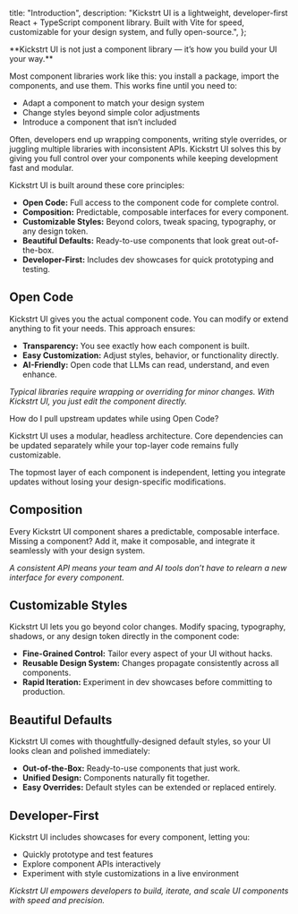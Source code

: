 
  title: "Introduction",
  description: "Kickstrt UI is a lightweight, developer-first React + TypeScript component library. Built with Vite for speed, customizable for your design system, and fully open-source.",
};

<DocsLayout title={meta.title} description={meta.description}>
**Kickstrt UI is not just a component library — it’s how you build your UI your way.**

Most component libraries work like this: you install a package, import the components, and use them. This works fine until you need to:

- Adapt a component to match your design system
- Change styles beyond simple color adjustments
- Introduce a component that isn’t included

Often, developers end up wrapping components, writing style overrides, or juggling multiple libraries with inconsistent APIs. Kickstrt UI solves this by giving you full control over your components while keeping development fast and modular.

Kickstrt UI is built around these core principles:

- **Open Code:** Full access to the component code for complete control.
- **Composition:** Predictable, composable interfaces for every component.
- **Customizable Styles:** Beyond colors, tweak spacing, typography, or any design token.
- **Beautiful Defaults:** Ready-to-use components that look great out-of-the-box.
- **Developer-First:** Includes dev showcases for quick prototyping and testing.

## Open Code

Kickstrt UI gives you the actual component code. You can modify or extend anything to fit your needs. This approach ensures:

- **Transparency:** You see exactly how each component is built.
- **Easy Customization:** Adjust styles, behavior, or functionality directly.
- **AI-Friendly:** Open code that LLMs can read, understand, and even enhance.

_Typical libraries require wrapping or overriding for minor changes. With Kickstrt UI, you just edit the component directly._

<Accordion collapsible>
  <AccordionItem value="faq-1" className="border-none">
    <AccordionTrigger>
      How do I pull upstream updates while using Open Code?
    </AccordionTrigger>
    <AccordionContent>
      <p>
        Kickstrt UI uses a modular, headless architecture. Core dependencies can be updated separately while your top-layer code remains fully customizable.
      </p>
      <p className="mt-4">
        The topmost layer of each component is independent, letting you integrate updates without losing your design-specific modifications.
      </p>
    </AccordionContent>
  </AccordionItem>
</Accordion>

## Composition

Every Kickstrt UI component shares a predictable, composable interface. Missing a component? Add it, make it composable, and integrate it seamlessly with your design system.

_A consistent API means your team and AI tools don’t have to relearn a new interface for every component._

## Customizable Styles

Kickstrt UI lets you go beyond color changes. Modify spacing, typography, shadows, or any design token directly in the component code:

- **Fine-Grained Control:** Tailor every aspect of your UI without hacks.
- **Reusable Design System:** Changes propagate consistently across all components.
- **Rapid Iteration:** Experiment in dev showcases before committing to production.

## Beautiful Defaults

Kickstrt UI comes with thoughtfully-designed default styles, so your UI looks clean and polished immediately:

- **Out-of-the-Box:** Ready-to-use components that just work.
- **Unified Design:** Components naturally fit together.
- **Easy Overrides:** Default styles can be extended or replaced entirely.

## Developer-First

Kickstrt UI includes showcases for every component, letting you:

- Quickly prototype and test features
- Explore component APIs interactively
- Experiment with style customizations in a live environment

_Kickstrt UI empowers developers to build, iterate, and scale UI components with speed and precision._
</DocsLayout>
